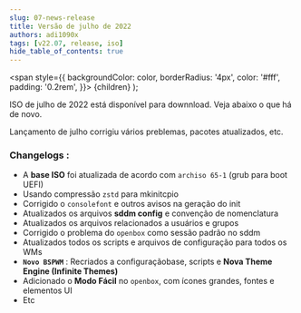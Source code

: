 ```yaml
---
slug: 07-news-release
title: Versão de julho de 2022
authors: adi1090x
tags: [v22.07, release, iso]
hide_table_of_contents: true
---
```


<!-- Badges -->
  <span
    style={{
      backgroundColor: color,
      borderRadius: '4px',
      color: '#fff',
      padding: '0.2rem',
    }}>
    {children}
  </span>
);

ISO de julho de 2022 está disponível para downnload. Veja abaixo o que há de novo.

<!--truncate-->

Lançamento de julho corrigiu vários preblemas, pacotes atualizados, etc.

### Changelogs :
- A **base ISO** foi atualizada de acordo com `archiso 65-1` (grub para boot UEFI)
- Usando compressão `zstd` para mkinitcpio
- Corrigido o `consolefont` e outros avisos na geração do init
- Atualizados os arquivos **sddm config** e convenção de nomenclatura
- Atualizados os arquivos relacionados a usuários e grupos
- Corrigido o problema do `openbox` como sessão padrão no sddm 
- Atualizados todos os scripts e arquivos de configuração para todos os WMs
- **`Novo BSPWM`** : Recriados a configuraçãobase, scripts e **Nova Theme Engine (Infinite Themes)** 
- Adicionado o **Modo Fácil** no `openbox`, com ícones grandes, fontes e elementos UI
- Etc
